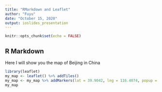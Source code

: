 ```yaml
---
title: "RMarkdown and Leaflet"
author: "Fuyu"
date: "October 15, 2020"
output: ioslides_presentation
---
```


```r
knitr::opts_chunk$set(echo = FALSE)
```

## R Markdown

Here I will show you the map of Beijing in China
```r
library(leaflet)
my_map <- leaflet() %>% addTiles()
my_map <- my_map %>% addMarkers(lat = 39.9042, lng = 116.4074, popup = "Beijing")
my_map
```


